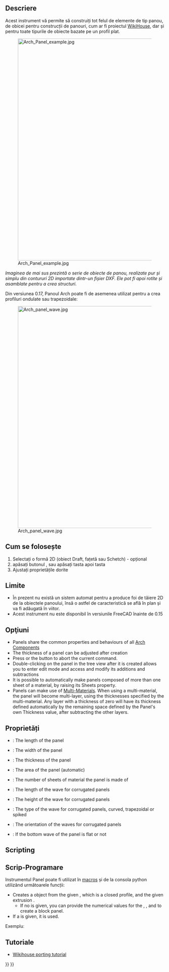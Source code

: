 <languages/>

<div class="mw-translate-fuzzy">
{{docnav/ro|[[Arch_CompPanel|Arch CompPanel]]|[[Arch_Panel_Cut|Panel Cut]]|[[Arch_Workbench|Arch]]|IconL=Arch_CompPanel.png |IconC=Workbench_Arch.svg |IconR=Arch_Panel_Cut.svg}}
</div>

{{VeryImportantMessage|THIS COMMAND IS PART OF THE INTEGRATED [[BIM_Workbench|BIM WORKBENCH]] IN V1.0<br>
This page has been updated for that version.}}

<div class="mw-translate-fuzzy">
{{GuiCommand/ro
|Name=Arch Panel|Name/ro=Arch Panel
|MenuLocation=Arch → Panel Tools → Panel
|Workbenches=[[Arch_Workbench/ro|Arch]]
|Shortcut={{KEY|P}} {{KEY|A}}
|SeeAlso=[[Arch Panel Cut/ro|Arch Panel Cut]], [[Arch Panel Sheet/ro|Arch Panel Sheet]]
|Version=0.15
}}
</div>

<span id="Description"></span>
==Descriere==

<div class="mw-translate-fuzzy">
Acest instrument vă permite să construiți tot felul de elemente de tip panou, de obicei pentru construcții de panouri, cum ar fi proiectul [http://www.wikihouse.cc/ WikiHouse], dar și pentru toate tipurile de obiecte bazate pe un profil plat.
</div>

[[Image:Arch Panel example.jpg|700px]] 

''Imaginea de mai sus prezintă o serie de obiecte de panou, realizate pur și simplu din contururi 2D importate dintr-un fișier DXF. Ele pot fi apoi rotite și asamblate pentru a crea structuri.''

<div class="mw-translate-fuzzy">
Din versiunea 0.17, Panoul Arch poate fi de asemenea utilizat pentru a crea profiluri ondulate sau trapezoidale:
</div>

[[Image:Arch panel wave.jpg|700px]] 

<span id="Usage"></span>
== Cum se folosește ==

<div class="mw-translate-fuzzy">
# Selectați o formă 2D (obiect Draft, fațetă sau Schetch) - opțional
# apăsați butonul {{KEY|[[Image:Arch Panel.png|16px]] [[Arch Panel|Arch Panel]]}}, sau apăsați tasta {{KEY|P}} apoi tasta {{KEY|A}} 
# Ajustați proprietățile dorite
</div>

<span id="Limitations"></span>
<div class="mw-translate-fuzzy">
==Limite==
</div>

<div class="mw-translate-fuzzy">
* În prezent nu există un sistem automat pentru a produce foi de tăiere 2D de la obiectele panoului, însă o astfel de caracteristică se află în plan și va fi adăugată în viitor.
* Acest instrument nu este disponibil în versiunile FreeCAD înainte de 0.15
</div>

<span id="Options"></span>
== Opţiuni ==

<div class="mw-translate-fuzzy">
* Panels share the common properties and behaviours of all [[Arch Component|Arch Components]]
* The thickness of a panel can be adjusted after creation
* Press {{KEY|ESC}} or the {{KEY|'''Cancel'''}} button to abort the current command.
* Double-clicking on the panel in the tree view after it is created allows you to enter edit mode and access and modify its additions and subtractions
* It is possible to automatically make panels composed of more than one sheet of a material, by raising its Sheets property.
* Panels can make use of [[Arch MultiMaterial|Multi-Materials]]. When using a multi-material, the panel will become multi-layer, using the thicknesses specified by the multi-material. Any layer with a thickness of zero will have its thickness defined automatically by the remaining space defined by the Panel's own Thickness value, after subtracting the other layers.
</div>

<span id="Properties"></span>
==Proprietăți==

* {{PropertyData|Length}}: The length of the panel
* {{PropertyData|Width}}: The width of the panel
* {{PropertyData|Thickness}}: The thickness of the panel
* {{PropertyData|Area}}: The area of the panel (automatic)
* {{PropertyData|Sheets}}: The number of sheets of material the panel is made of
* {{PropertyData|Wave Length}}: The length of the wave for corrugated panels
* {{PropertyData|Wave Height}}: The height of the wave for corrugated panels
* {{PropertyData|Wave Type}}: The type of the wave for corrugated panels, curved, trapezoidal or spiked
* {{PropertyData|Wave Direction}}: The orientation of the waves for corrugated panels
* {{PropertyData|Bottom Wave}}: If the bottom wave of the panel is flat or not

==Scripting==

<div class="mw-translate-fuzzy">
== Scrip-Programare ==
</div>

<div class="mw-translate-fuzzy">
Instrumentul Panel poate fi utilizat în [[macros]] și de la consola python utilizând următoarele funcții:
</div>

{{Code|code=
Panel = makePanel(baseobj=None, length=0, width=0, thickness=0, placement=None, name="Panel")
}}

* Creates a {{incode|Panel}} object from the given {{incode|baseobj}}, which is a closed profile, and the given extrusion {{incode|thickness}}.
** If no {{incode|baseobj}} is given, you can provide the numerical values for the {{incode|length}}, {{incode|width}}, and {{incode|thickness}} to create a block panel.
* If a {{incode|placement}} is given, it is used.

Exempluː

{{Code|code=
import FreeCAD, Draft, Arch

Rect = Draft.makeRectangle(1000, 400)
Panel = Arch.makePanel(Rect, thickness=36)
}}

<span id="Tutorials"></span>
== Tutoriale ==

<div class="mw-translate-fuzzy">
* [[Wikihouse porting tutorial|Wikihouse porting tutorial]]
</div>


<div class="mw-translate-fuzzy">
{{docnav/ro|[[Arch_CompPanel|Arch CompPanel]]|[[Arch_Panel_Cut|Panel Cut]]|[[Arch_Workbench|Arch]]|IconL=Arch_CompPanel.png |IconC=Workbench_Arch.svg |IconR=Arch_Panel_Cut.svg}}
</div>

{{BIM_Tools_navi{{#translation:}}}}
{{Userdocnavi{{#translation:}}}}